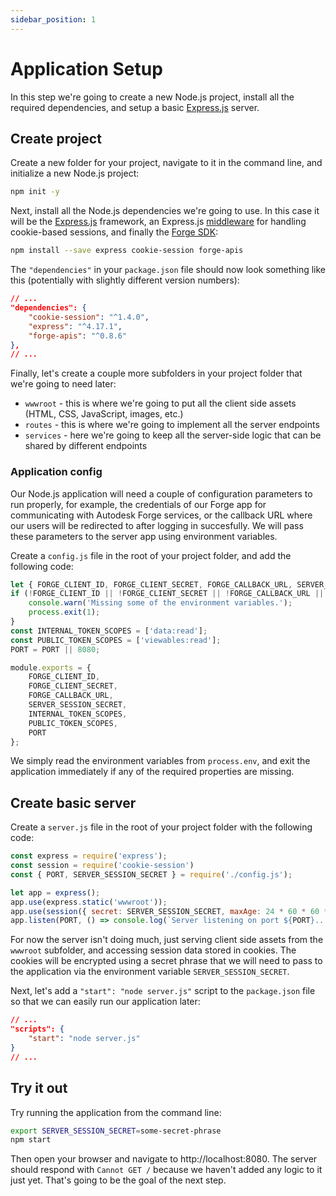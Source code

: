 ```yaml
---
sidebar_position: 1
---
```


# Application Setup

In this step we're going to create a new Node.js project, install all the required dependencies,
and setup a basic [Express.js](https://expressjs.com) server.

## Create project

Create a new folder for your project, navigate to it in the command line,
and initialize a new Node.js project:

```bash
npm init -y
```

Next, install all the Node.js dependencies we're going to use. In this case it will be
the [Express.js](https://expressjs.com) framework, an Express.js [middleware](https://expressjs.com/en/guide/using-middleware.html)
for handling cookie-based sessions, and finally the [Forge SDK](https://www.npmjs.com/package/forge-apis):

```bash
npm install --save express cookie-session forge-apis
```

The `"dependencies"` in your `package.json` file should now look something like this
(potentially with slightly different version numbers):

```json
// ...
"dependencies": {
    "cookie-session": "^1.4.0",
    "express": "^4.17.1",
    "forge-apis": "^0.8.6"
},
// ...
```

Finally, let's create a couple more subfolders in your project folder that we're going to need later:

- `wwwroot` - this is where we're going to put all the client side assets (HTML, CSS, JavaScript, images, etc.)
- `routes` - this is where we're going to implement all the server endpoints
- `services` - here we're going to keep all the server-side logic that can be shared by different endpoints

### Application config

Our Node.js application will need a couple of configuration parameters to run properly, for example,
the credentials of our Forge app for communicating with Autodesk Forge services, or the callback URL
where our users will be redirected to after logging in succesfully. We will pass these parameters
to the server app using environment variables.

Create a `config.js` file in the root of your project folder, and add the following code:

```js title="config.js"
let { FORGE_CLIENT_ID, FORGE_CLIENT_SECRET, FORGE_CALLBACK_URL, SERVER_SESSION_SECRET, PORT } = process.env;
if (!FORGE_CLIENT_ID || !FORGE_CLIENT_SECRET || !FORGE_CALLBACK_URL || !SERVER_SESSION_SECRET) {
    console.warn('Missing some of the environment variables.');
    process.exit(1);
}
const INTERNAL_TOKEN_SCOPES = ['data:read'];
const PUBLIC_TOKEN_SCOPES = ['viewables:read'];
PORT = PORT || 8080;

module.exports = {
    FORGE_CLIENT_ID,
    FORGE_CLIENT_SECRET,
    FORGE_CALLBACK_URL,
    SERVER_SESSION_SECRET,
    INTERNAL_TOKEN_SCOPES,
    PUBLIC_TOKEN_SCOPES,
    PORT
};
```

We simply read the environment variables from `process.env`, and exit the application
immediately if any of the required properties are missing.

## Create basic server

Create a `server.js` file in the root of your project folder with the following code:

```js title="server.js"
const express = require('express');
const session = require('cookie-session')
const { PORT, SERVER_SESSION_SECRET } = require('./config.js');

let app = express();
app.use(express.static('wwwroot'));
app.use(session({ secret: SERVER_SESSION_SECRET, maxAge: 24 * 60 * 60 * 1000 }));
app.listen(PORT, () => console.log(`Server listening on port ${PORT}...`));
```

For now the server isn't doing much, just serving client side assets from the `wwwroot` subfolder,
and accessing session data stored in cookies. The cookies will be encrypted using a secret phrase
that we will need to pass to the application via the environment variable `SERVER_SESSION_SECRET`.

Next, let's add a `"start": "node server.js"` script to the `package.json` file so that we can
easily run our application later:

```json
// ...
"scripts": {
    "start": "node server.js"
}
// ...
```

## Try it out

Try running the application from the command line:

```bash
export SERVER_SESSION_SECRET=some-secret-phrase
npm start
```

Then open your browser and navigate to http://localhost:8080. The server should respond
with `Cannot GET /` because we haven't added any logic to it just yet. That's going to be
the goal of the next step.
